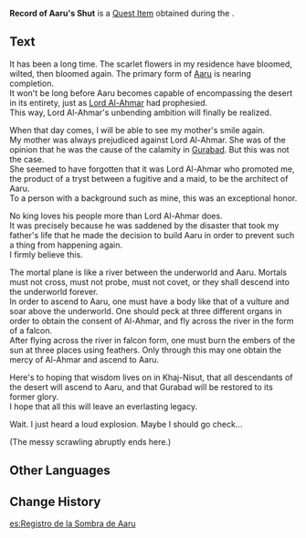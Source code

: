 {{Item Infobox
|id           = 101992
|image        = Item Record.png
|type         = Quest Items
|description  = A stone slate that you found at the highest point of the [[The Mausoleum of King Deshret]]. This seems to be a record left by a lost civilization.
|source1      = [[Dual Evidence]]
}}
'''Record of Aaru's Shut''' is a [[Quest Item]] obtained during the {{Quest|Dual Evidence}}.

==Text==
It has been a long time. The scarlet flowers in my residence have bloomed, wilted, then bloomed again. The primary form of [[Aaru]] is nearing completion.<br>
It won't be long before Aaru becomes capable of encompassing the desert in its entirety, just as [[King Deshret|Lord Al-Ahmar]] had prophesied.<br>
This way, Lord Al-Ahmar's unbending ambition will finally be realized.

When that day comes, I will be able to see my mother's smile again.<br>
My mother was always prejudiced against Lord Al-Ahmar. She was of the opinion that he was the cause of the calamity in [[Gurabad]]. But this was not the case.<br>
She seemed to have forgotten that it was Lord Al-Ahmar who promoted me, the product of a tryst between a fugitive and a maid, to be the architect of Aaru.<br>
To a person with a background such as mine, this was an exceptional honor.

No king loves his people more than Lord Al-Ahmar does.<br>
It was precisely because he was saddened by the disaster that took my father's life that he made the decision to build Aaru in order to prevent such a thing from happening again.<br>
I firmly believe this.

The mortal plane is like a river between the underworld and Aaru. Mortals must not cross, must not probe, must not covet, or they shall descend into the underworld forever.<br>
In order to ascend to Aaru, one must have a body like that of a vulture and soar above the underworld. One should peck at three different organs in order to obtain the consent of Al-Ahmar, and fly across the river in the form of a falcon.<br>
After flying across the river in falcon form, one must burn the embers of the sun at three places using feathers. Only through this may one obtain the mercy of Al-Ahmar and ascend to Aaru.

Here's to hoping that wisdom lives on in Khaj-Nisut, that all descendants of the desert will ascend to Aaru, and that Gurabad will be restored to its former glory.<br>
I hope that all this will leave an everlasting legacy.

Wait. I just heard a loud explosion. Maybe I should go check...

(The messy scrawling abruptly ends here.)

==Other Languages==
{{Other Languages
|en      = Record of Aaru's Shut
|zhs     = 阿如的倒影的记录
|zhs_rm  = Ārú de Dàoyǐng Jìlù
|zht     = 阿如的倒影的紀錄
|zht_rm  = Ārú de Dàoyǐng Jìlù
|zh_tl   = Records of Aaru's Reflection
|ja      = アアルの影の記録
|ja_rm   = Aaru no Kage no Kiroku
|ja_tl   = Records of Aaru's Reflection
|ko      = 아루의 그림자 기록
|ko_rm   = Aru-ui Geurimja Girok
|ko_tl   = Aaru's Shadow Record
|es      = Registro de la Sombra de Aaru
|es_tl   = Record of the Aaru's Shadow
|fr      = Registre du Clos d'Aaru
|fr_tl   = Register of Aaru's Shut
|ru      = Записи Отражения Аару
|ru_tl   = Records of Aaru's Reflection
|th      = บันทึกของ Aaru's Shut
|th_rm   = Banthuek khong Aaru's Shut
|th_tl   = Records of Aaru's Shut
|vi      = Ghi Chép Về Hình Bóng Của Aaru
|vi_tl   = 
|de      = Aufzeichnung von Aarus Spiegelbild
|de_tl   = Records of Aaru's Reflection
|id      = Catatan Aaru's Shut
|id_tl   = Notes of Aaru's Shut
|pt      = Registro da Reflexão de Aaru
|pt_tl   = 
|tr      = Aaru Gölgesi Kaydı
|tr_tl   = 
|it      = Testimonianza sulla shut di Aaru
|it_tl   = Testimony About Aaru's Shut
}}

==Change History==
{{Change History|3.1}}

[[es:Registro de la Sombra de Aaru]]